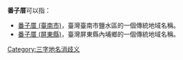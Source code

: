 '''番子厝'''可以指：
*[[番子厝_(臺南市)|番子厝 (臺南市)]]，臺灣臺南市鹽水區的一個傳統地域名稱。
*[[番子厝_(屏東縣)|番子厝 (屏東縣)]]，臺灣屏東縣內埔鄉的一個傳統地域名稱。
{{disambig}}
[[Category:三字地名消歧义|Category:三字地名消歧义]]